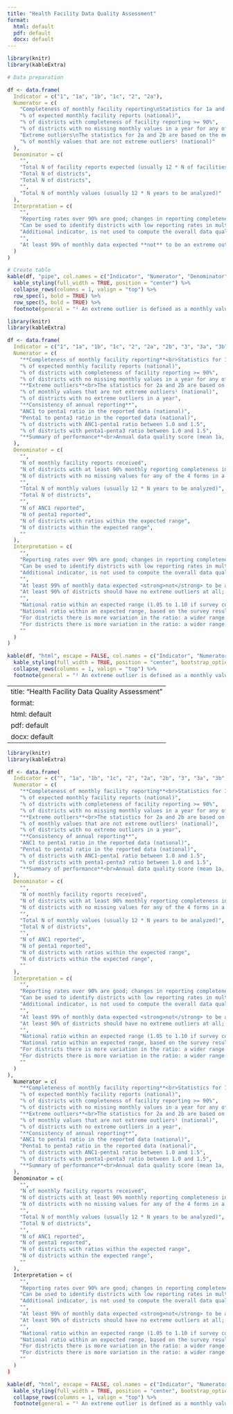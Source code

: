 ```yaml
---
title: "Health Facility Data Quality Assessment"
format:
  html: default
  pdf: default
  docx: default
---
```


```r
library(knitr)
library(kableExtra)

# Data preparation

```

```r

df <- data.frame(
  Indicator = c("1", "1a", "1b", "1c", "2", "2a"),
  Numerator = c(
    "Completeness of monthly facility reporting\nStatistics for 1a and 1b are based on the mean of 4 reporting forms (ANC, delivery, immunization, OPD)",
    "% of expected monthly facility reports (national)",
    "% of districts with completeness of facility reporting >= 90%",
    "% of districts with no missing monthly values in a year for any of the 4 forms",
    "Extreme outliers\nThe statistics for 2a and 2b are based on the mean of outliers in ANC, delivery, PNC, vaccination, OPD and IPD indicators\n(Note: Number of indicators included in the mean may vary according to countries)",
    "% of monthly values that are not extreme outliers¹ (national)"
  ),
  Denominator = c(
    "", 
    "Total N of facility reports expected (usually 12 * N of facilities with the service)",
    "Total N of districts",
    "Total N of districts",
    "", 
    "Total N of monthly values (usually 12 * N years to be analyzed)"
  ),
  Interpretation = c(
    "",
    "Reporting rates over 90% are good; changes in reporting completeness over time affects trend analysis",
    "Can be used to identify districts with low reporting rates in multiple years",
    "Additional indicator, is not used to compute the overall data quality score",
    "",
    "At least 99% of monthly data expected **not** to be an extreme outlier; consider reasons"
  )
)

# Create table
kable(df, "pipe", col.names = c("Indicator", "Numerator", "Denominator", "Interpretation"), escape = FALSE) %>%
  kable_styling(full_width = TRUE, position = "center") %>%
  collapse_rows(columns = 1, valign = "top") %>%
  row_spec(1, bold = TRUE) %>%
  row_spec(5, bold = TRUE) %>%
  footnote(general = "¹ An extreme outlier is defined as a monthly value that is 5 times the median absolute deviation (MAD) from monthly median value for a particular year.", general_title = "")
```

```r
library(knitr)
library(kableExtra)
```

```r
df <- data.frame(
  Indicator = c("1", "1a", "1b", "1c", "2", "2a", "2b", "3", "3a", "3b", "3c", "3d", "4"),
  Numerator = c(
    "**Completeness of monthly facility reporting**<br>Statistics for 1a and 1b are based on the mean of 4 reporting forms (ANC, delivery, immunization, OPD)",
    "% of expected monthly facility reports (national)",
    "% of districts with completeness of facility reporting >= 90%",
    "% of districts with no missing monthly values in a year for any of the 4 forms",
    "**Extreme outliers**<br>The statistics for 2a and 2b are based on the mean of outliers in ANC, delivery, PNC, vaccination, OPD and IPD indicators.<br><em>(Note: Number of indicators included in the mean may vary according to countries)</em>",
    "% of monthly values that are not extreme outliers¹ (national)",
    "% of districts with no extreme outliers in a year",
    "**Consistency of annual reporting**",
    "ANC1 to penta1 ratio in the reported data (national)",
    "Penta1 to penta3 ratio in the reported data (national)",
    "% of districts with ANC1-penta1 ratio between 1.0 and 1.5",
    "% of districts with penta1-penta3 ratio between 1.0 and 1.5",
    "**Summary of performance**<br>Annual data quality score (mean 1a, 1b, 2a, 2b, 3c, 3d)"
  ),
  Denominator = c(
    "",
    "N of monthly facility reports received",
    "N of districts with at least 90% monthly reporting completeness in a year",
    "N of districts with no missing values for any of the 4 forms in a year",
    "",
    "Total N of monthly values (usually 12 * N years to be analyzed)",
    "Total N of districts",
    "",
    "N of ANC1 reported",
    "N of penta1 reported",
    "N of districts with ratios within the expected range",
    "N of districts within the expected range",
    ""
  ),
  Interpretation = c(
    "",
    "Reporting rates over 90% are good; changes in reporting completeness over time affects trend analysis",
    "Can be used to identify districts with low reporting rates in multiple years",
    "Additional indicator, is not used to compute the overall data quality score",
    "",
    "At least 99% of monthly data expected <strong>not</strong> to be an extreme outlier; consider reasons",
    "At least 90% of districts should have no extreme outliers at all; consider reasons",
    "",
    "National ratio within an expected range (1.05 to 1.10 if survey coverage ANC1 and penta1 are the same – see below)",
    "National ratio within an expected range, based on the survey results (see below)",
    "For districts there is more variation in the ratio: a wider range is considered",
    "For districts there is more variation in the ratio: a wider range is considered",
    ""
  )
)

kable(df, "html", escape = FALSE, col.names = c("Indicator", "Numerator", "Denominator", "Interpretation")) %>%
  kable_styling(full_width = TRUE, position = "center", bootstrap_options = c("striped", "bordered")) %>%
  collapse_rows(columns = 1, valign = "top") %>%
  footnote(general = "¹ An extreme outlier is defined as a monthly value that is 5 times the median absolute deviation (MAD) from monthly median value for a particular year.", general_title = "")
```

---
title: "Health Facility Data Quality Assessment"
format:
  html: default
  pdf: default
  docx: default
---

```r
library(knitr)
library(kableExtra)
```

```r
df <- data.frame(
  Indicator = c("", "1a", "1b", "1c", "2", "2a", "2b", "3", "3a", "3b", "3c", "3d", "4"),
  Numerator = c(
    "**Completeness of monthly facility reporting**<br>Statistics for 1a and 1b are based on the mean of 4 reporting forms (ANC, delivery, immunization, OPD)",
    "% of expected monthly facility reports (national)",
    "% of districts with completeness of facility reporting >= 90%",
    "% of districts with no missing monthly values in a year for any of the 4 forms",
    "**Extreme outliers**<br>The statistics for 2a and 2b are based on the mean of outliers in ANC, delivery, PNC, vaccination, OPD and IPD indicators.<br><em>(Note: Number of indicators included in the mean may vary according to countries)</em>",
    "% of monthly values that are not extreme outliers¹ (national)",
    "% of districts with no extreme outliers in a year",
    "**Consistency of annual reporting**",
    "ANC1 to penta1 ratio in the reported data (national)",
    "Penta1 to penta3 ratio in the reported data (national)",
    "% of districts with ANC1-penta1 ratio between 1.0 and 1.5",
    "% of districts with penta1-penta3 ratio between 1.0 and 1.5",
    "**Summary of performance**<br>Annual data quality score (mean 1a, 1b, 2a, 2b, 3c, 3d)"
  ),
  Denominator = c(
    "",
    "N of monthly facility reports received",
    "N of districts with at least 90% monthly reporting completeness in a year",
    "N of districts with no missing values for any of the 4 forms in a year",
    "",
    "Total N of monthly values (usually 12 * N years to be analyzed)",
    "Total N of districts",
    "",
    "N of ANC1 reported",
    "N of penta1 reported",
    "N of districts with ratios within the expected range",
    "N of districts within the expected range",
    ""
  ),
  Interpretation = c(
    "",
    "Reporting rates over 90% are good; changes in reporting completeness over time affects trend analysis",
    "Can be used to identify districts with low reporting rates in multiple years",
    "Additional indicator, is not used to compute the overall data quality score",
    "",
    "At least 99% of monthly data expected <strong>not</strong> to be an extreme outlier; consider reasons",
    "At least 90% of districts should have no extreme outliers at all; consider reasons",
    "",
    "National ratio within an expected range (1.05 to 1.10 if survey coverage ANC1 and penta1 are the same – see below)",
    "National ratio within an expected range, based on the survey results (see below)",
    "For districts there is more variation in the ratio: a wider range is considered",
    "For districts there is more variation in the ratio: a wider range is considered",
    ""
  )
),
  Numerator = c(
    "**Completeness of monthly facility reporting**<br>Statistics for 1a and 1b are based on the mean of 4 reporting forms (ANC, delivery, immunization, OPD)",
    "% of expected monthly facility reports (national)",
    "% of districts with completeness of facility reporting >= 90%",
    "% of districts with no missing monthly values in a year for any of the 4 forms",
    "**Extreme outliers**<br>The statistics for 2a and 2b are based on the mean of outliers in ANC, delivery, PNC, vaccination, OPD and IPD indicators.<br><em>(Note: Number of indicators included in the mean may vary according to countries)</em>",
    "% of monthly values that are not extreme outliers¹ (national)",
    "% of districts with no extreme outliers in a year",
    "**Consistency of annual reporting**",
    "ANC1 to penta1 ratio in the reported data (national)",
    "Penta1 to penta3 ratio in the reported data (national)",
    "% of districts with ANC1-penta1 ratio between 1.0 and 1.5",
    "% of districts with penta1-penta3 ratio between 1.0 and 1.5",
    "**Summary of performance**<br>Annual data quality score (mean 1a, 1b, 2a, 2b, 3c, 3d)"
  ),
  Denominator = c(
    "",
    "N of monthly facility reports received",
    "N of districts with at least 90% monthly reporting completeness in a year",
    "N of districts with no missing values for any of the 4 forms in a year",
    "",
    "Total N of monthly values (usually 12 * N years to be analyzed)",
    "Total N of districts",
    "",
    "N of ANC1 reported",
    "N of penta1 reported",
    "N of districts with ratios within the expected range",
    "N of districts within the expected range",
    ""
  ),
  Interpretation = c(
    "",
    "Reporting rates over 90% are good; changes in reporting completeness over time affects trend analysis",
    "Can be used to identify districts with low reporting rates in multiple years",
    "Additional indicator, is not used to compute the overall data quality score",
    "",
    "At least 99% of monthly data expected <strong>not</strong> to be an extreme outlier; consider reasons",
    "At least 90% of districts should have no extreme outliers at all; consider reasons",
    "",
    "National ratio within an expected range (1.05 to 1.10 if survey coverage ANC1 and penta1 are the same – see below)",
    "National ratio within an expected range, based on the survey results (see below)",
    "For districts there is more variation in the ratio: a wider range is considered",
    "For districts there is more variation in the ratio: a wider range is considered",
    ""
  )
)

kable(df, "html", escape = FALSE, col.names = c("Indicator", "Numerator", "Denominator", "Interpretation")) %>%
  kable_styling(full_width = TRUE, position = "center", bootstrap_options = c("striped", "bordered")) %>%
  collapse_rows(columns = 1, valign = "top") %>%
  footnote(general = "¹ An extreme outlier is defined as a monthly value that is 5 times the median absolute deviation (MAD) from monthly median value for a particular year.", general_title = "")
```
